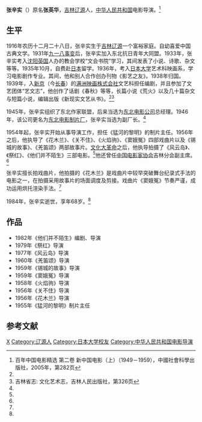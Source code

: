 '''张辛实'''（{{bd|1916年||1984年|}}）原名'''张英华'''，[[吉林|吉林]][[辽源|辽源]]人，[[中华人民共和国|中华人民共和国]]电影导演。<ref name=bainian>百年中国电影精选 第二卷 新中国电影（上）（1949－1959），中國社會科學出版社，2005年，第282页</ref>

==生平==
1916年农历十二月二十八日，张辛实生于[[吉林|吉林]][[辽源|辽源]]一个富裕家庭。自幼喜爱中国古典文学。1931年[[九一八事变|九一八事变]]后，张辛实加入东北抗日青年大同盟。1933年，张辛实考入[[沈阳|沈阳]][[英国|英国]]人办的教会学校“文会书院”学习，其间发表了小说、诗歌、杂文等等。1935年10月，自费赴[[日本|日本]]留学。1936年，考入[[日本大学|日本大学]]艺术科映画系，学习电影剧作专业。其间，他和别人合作创办刊物《影艺之友》。1938年归国。1939年，入[[新京|新京]]（今[[长春|长春]]）的[[满洲映画|满洲映画株式会社]]文艺科担任编剧，并且参加了文艺团体“艺文志”，他创作了话剧《春秋》等等，长篇小说《荒火》以及几十篇杂文与短篇小说，编辑出版《新现实文艺从书》。<ref name=bainian/><ref name=jlsz>吉林省志: 文化艺术志，吉林人民出版社，第326页</ref>

1945年，张辛实组织了东北作家联盟，后来当选为[[长春电影制片厂|东北电影公司]]总经理。1946年，该公司更名为[[长春电影制片厂|东北电影制片厂]]，张辛实当选为副厂长。<ref name=bainian/>

1954年起，张辛实开始从事导演工作，担任《猛河的黎明》的制片主任。1956年之后，他执导了《花木兰》、《关不住》、《火焰驹》、《窦娥冤》四部戏曲片以及《锡城的故事》、《羌笛颂》两部故事片。[[文化大革命|文化大革命]]之后，他执导拍摄了《风云岛》、《祭红》、《他们并不陌生》三部电影。<ref name=bainian/>他还曾任[[中国电影家协会|中国电影家协会]]吉林分会副主席。<ref name=jlsz/>
  
张辛实擅长拍戏曲片，他拍摄的《花木兰》是戏曲片中较早突破舞台纪录式手法的电影之一，在拍摄采用故事片的场面调度及剪接。戏曲片《窦娥冤》节奏严谨，成功运用烘托渲染手法。<ref name=bainian/>

1984年，张辛实逝世，享年68岁。<ref name=bainian/>

==作品==
*1982年《他们并不陌生》编剧、导演
*1979年《祭红》导演
*1977年《风云岛》导演
*1960年《羌笛颂》导演
*1959年《锡城的故事》导演
*1959年《窦娥冤》导演
*1958年《火焰驹》导演
*1956年《关不住》导演
*1956年《花木兰》导演
*1955年《猛河的黎明》制片主任

==参考文献==
{{reflist}}

{{DEFAULTSORT:Zhang张}}
[[Category:张姓|X]]
[[Category:辽源人|Category:辽源人]]
[[Category:日本大学校友|Category:日本大学校友]]
[[Category:中华人民共和国电影导演|Category:中华人民共和国电影导演]]